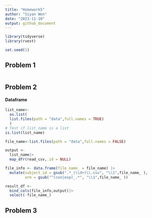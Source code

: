 ```yaml
---
title: "Homework5"
author: "Siyan Wen"
date: "2023-11-10"
output: github_document
---
```


```r
library(tidyverse)
library(rvest)

set.seed(1)
```

## Problem 1

```r

```

## Problem 2  
#### Dataframe 
```r
list_name<-
  as.list(
  list.files(path = "data",full.names = TRUE)
  )
# Test if list_name is a list
is.list(list_name)

file_name<-list.files(path = "data",full.names = FALSE)
```

```r
output <-
  list_name|>
  map_dfr(read_csv,.id = NULL)

file_info <- data.frame(file_name_ = file_name) |>
  mutate(subject_id = gsub(".*_(\\d+)\\.csv", "\\1",file_name_ ),
         arm = gsub("^(con|exp)_.*", "\\1",file_name_ ))

result_df <-
  bind_cols(file_info,output)|>
  select(-file_name_)
```


## Problem 3  

```r

```